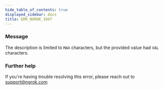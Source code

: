 ```yaml
---
hide_table_of_contents: true
displayed_sidebar: docs
title: ERR_NGROK_1947
---
```




### Message

The description is limited to `MAX` characters, but the provided value had `VAL` characters.

<ErrorDetails error="err_ngrok_1947" />

### Further help

If you're having trouble resolving this error, please reach out to [support@ngrok.com](mailto:support@ngrok.com?subject=Help%20with%20ERR_NGROK_1947)
